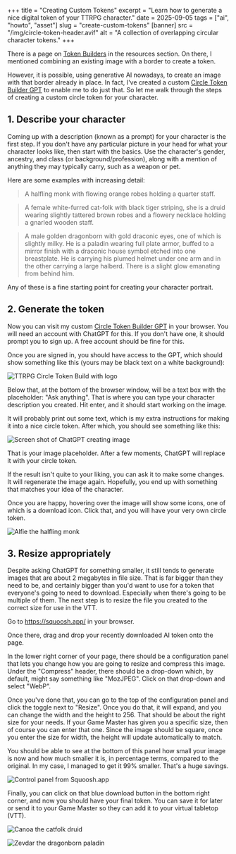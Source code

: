 +++
title = "Creating Custom Tokens"
excerpt = "Learn how to generate a nice digital token of your TTRPG character."
date = 2025-09-05
tags = ["ai", "howto", "asset"]
slug = "create-custom-tokens"
[banner]
src = "/img/circle-token-header.avif"
alt = "A collection of overlapping circular character tokens."
+++

There is a page on [Token Builders](/resources/token-builders) in the resources section. On there, I mentioned combining an existing image with a border to create a token.

However, it is possible, using generative AI nowadays, to create an image with that border already in place. In fact, I've created a custom [Circle Token Builder GPT](https://chatgpt.com/g/g-68ba45f78d048191825d8aadd18930d0-ttrpg-circle-token-builder) to enable me to do just that. So let me walk through the steps of creating a custom circle token for your character.

## 1. Describe your character

Coming up with a description (known as a prompt) for your character is the first step. If you don't have any particular picture in your head for what your character looks like, then start with the basics. Use the character's gender, ancestry, and class (or background/profession), along with a mention of anything they may typically carry, such as a weapon or pet.

Here are some examples with increasing detail:

> A halfling monk with flowing orange robes holding a quarter staff.

> A female white-furred cat-folk with black tiger striping, she is a druid wearing slightly tattered brown robes and a flowery necklace holding a gnarled wooden staff.

> A male golden dragonborn with gold draconic eyes, one of which is slightly milky. He is a paladin wearing full plate armor, buffed to a mirror finish with a draconic house symbol etched into one breastplate. He is carrying his plumed helmet under one arm and in the other carrying a large halberd. There is a slight glow emanating from behind him.

Any of these is a fine starting point for creating your character portrait.

## 2. Generate the token

Now you can visit my custom [Circle Token Builder GPT](https://chatgpt.com/g/g-68ba45f78d048191825d8aadd18930d0-ttrpg-circle-token-builder) in your browser. You will need an account with ChatGPT for this. If you don't have one, it should prompt you to sign up. A free account should be fine for this.

Once you are signed in, you should have access to the GPT, which should show something like this (yours may be black text on a white background):

![TTRPG Circle Token Build with logo](/img/circle-token-gpt-screen.avif)

Below that, at the bottom of the browser window, will be a text box with the placeholder: "Ask anything". That is where you can type your character description you created. Hit enter, and it should start working on the image.

It will probably print out some text, which is my extra instructions for making it into a nice circle token. After which, you should see something like this:

![Screen shot of ChatGPT creating image](/img/circle-token-generating.avif)

That is your image placeholder. After a few moments, ChatGPT will replace it with your circle token.

If the result isn't quite to your liking, you can ask it to make some changes. It will regenerate the image again. Hopefully, you end up with something that matches your idea of the character.

Once you are happy, hovering over the image will show some icons, one of which is a download icon. Click that, and you will have your very own circle token.

![Alfie the halfling monk](/img/alfie.avif)

## 3. Resize appropriately

Despite asking ChatGPT for something smaller, it still tends to generate images that are about 2 megabytes in file size. That is far bigger than they need to be, and certainly bigger than you'd want to use for a token that everyone's going to need to download. Especially when there's going to be multiple of them. The next step is to resize the file you created to the correct size for use in the VTT.

Go to https://squoosh.app/ in your browser.

Once there, drag and drop your recently downloaded AI token onto the page.

In the lower right corner of your page, there should be a configuration panel that lets you change how you are going to resize and compress this image. Under the "Compress" header, there should be a drop-down which, by default, might say something like "MozJPEG". Click on that drop-down and select "WebP".

Once you've done that, you can go to the top of the configuration panel and click the toggle next to "Resize". Once you do that, it will expand, and you can change the width and the height to 256. That should be about the right size for your needs. If your Game Master has given you a specific size, then of course you can enter that one. Since the image should be square, once you enter the size for width, the height will update automatically to match.

You should be able to see at the bottom of this panel how small your image is now and how much smaller it is, in percentage terms, compared to the original. In my case, I managed to get it 99% smaller. That's a huge savings.

![Control panel from Squoosh.app](/img/circle-token-squoosh.avif)

Finally, you can click on that blue download button in the bottom right corner, and now you should have your final token. You can save it for later or send it to your Game Master so they can add it to your virtual tabletop (VTT).

<div class="grid grid-cols-2 gap-4 not-prose">

<div class="flex flex-col items-center max-w-64 gap-4">

![Canoa the catfolk druid](/img/canoa.avif)

</div>

<div class="flex flex-col items-center max-w-64 gap-4">

![Zevdar the dragonborn paladin](/img/zevdar.avif)

</div>

</div>
